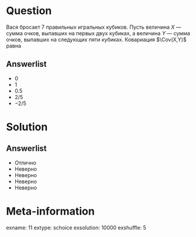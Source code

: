Question
========
Вася бросает 7 правильных игральных кубиков. Пусть величина  $X$ — сумма очков, выпавших на первых двух кубиках, а величина  $Y$ — сумма очков, выпавших на следующих пяти кубиках. Ковариация $\Cov(X,Y)$ равна
 

Answerlist
----------
*  $0$
*  $1$
*  $0.5$
*  $2/5$
*  $-2/5$


Solution
========

Answerlist
----------
*  Отлично
*  Неверно
*  Неверно
*  Неверно
*  Неверно

Meta-information
================
exname: 11
extype: schoice
exsolution: 10000
exshuffle: 5
